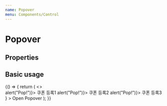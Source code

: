 ```yaml
---
name: Popover
menu: Components/Control
---
```



# Popover

## Properties

<Props of={Popover} />

## Basic usage

<Playground>
  {() => {
    return (
      <>
        <div style={{width:"150px"}}>
          <Popover
            content={
              <div>
                <PopoverItem onClick={() => alert("Pop!")}>
                  쿠폰 등록1
                </PopoverItem>
                <PopoverItem onClick={() => alert("Pop!")}>
                  쿠폰 등록2
                </PopoverItem>
                <PopoverItem onClick={() => alert("Pop!")}>
                  쿠폰 등록3
                </PopoverItem>
              </div>
            }
          >
          <BaseButton fill width={150} size={"large"}>Open Popover</BaseButton>
          </Popover>
        </div>
      </>
    );
  }}
</Playground>
